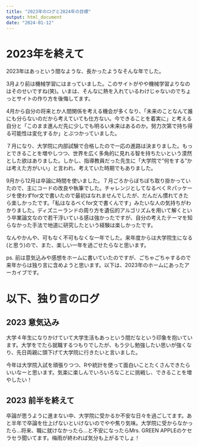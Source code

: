 ```yaml
---
title: "2023年のログと2024年の目標"
output: html_document
date: "2024-01-12"
---
```


# 2023年を終えて

2023年はあっという間なような、長かったようなそんな年でした。

3月より前は機械学習にはまっていました。このサイトがやや機械学習よりなのはそのせいですね(笑)。いまは、そんなに熱を入れているわけじゃないのでちょっとサイトの作り方を後悔してます。

4月から自分の将来とか人間関係を考える機会が多くなり、「未来のことなんて誰にも分らないのだから考えていても仕方ない。今できることを着実に」と考える自分と「このまま進んだ先に少しでも明るい未来はあるのか。努力次第で持ち得る可能性は変化するか」とぶつかっていました。


７月になり、大学院に内部試験で合格したので一応の進路は決まりました。もっとできることを増やしつつ、世界を広く多角的に見れる智を持ちたいという漠然とした欲はありました。しかし、指導教員だった先生に「大学院で”何をする”かは考えた方がいい」と言われ、考えていた時期でもありました。


9月から12月は卒論に時間を使いました。７月ごろからぼちぼち取り掛かっていたので、主にコードの改良や執筆でした。チャレンジとしてなるべくＲパッケージを使わずfor文で書いたので最初はなれませんでしたが、だんだん慣れてきたら楽しかったです。「私はなるべくfor文で書くんです」みたいな人の気持ちがわかりました。ディズニーランドの周り方を遺伝的アルゴリズムを用いて解くという卒業論文なので若干浮いている感は強かったですが、自分の考えたテーマを知らなかった手法で地道に研究したという経験は楽しかったです。


なんやかんや、可もなく不可もなくな一年でした。来年度からは大学院生になる(と思う)ので、また、楽しい一年を過ごせたらなと思います。

ps. 前は意気込みや感想をホームに書いていたのですが、ごちゃごちゃするので来年からは独り言に含めようと思います。以下は、2023年のホームにあったアーカイブです。

# 以下、独り言のログ

## 2023 意気込み

大学４年生になりかけていて大学生活もあっという間だなという印象を抱いています。大学をでたら就職するつもりでしたが、もう少し勉強したい思いが強くなり、先日両親に頭下げて大学院に行きたいと言いました。

今年は大学院入試を頑張りつつ、Rや統計を使って面白いことたくさんできたらいいなーと思います。気楽に楽しんでいろいろなことに挑戦し、できることを増やしたい！

## 2023 前半を終えて

卒論が思うように進まない中、大学院に受かるか不安な日々を過ごしてます。あと半年で卒論を仕上げないといけないのでやや焦り気味。大学院に受からなかったら...将来、職に就けなかったら...と不安になったらMrs. GREEN APPLEのケセラセラ聞いてます。梅雨が終われば気分も上がるでしょ！
